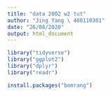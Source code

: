 ```yaml
---
title: "data 2002 w2 tut"
author: "Jing Yang \ 480110301"
date: "26/08/2020"
output: html_document
---
```


```r
library("tidyverse")
library("ggplot2")
library("dplyr")
library("readr")
```

```r
install.packages("bomrang")
```

